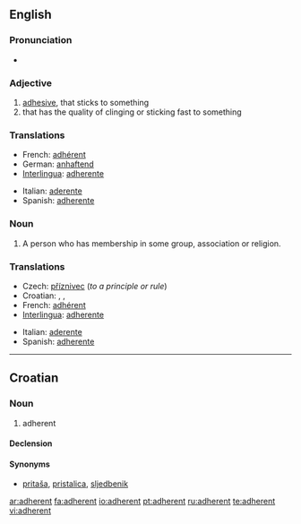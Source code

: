 ==English==

===Pronunciation===
*{{audio|en-us-adherent.ogg|Audio (US)}}

===Adjective===
{{en-adj}}

# [[adhesive]], that sticks to something
# that has the quality of clinging or sticking fast to something

===Translations===
{{rfc-level|Translations at L3+ (AutoFormat would have corrected level of Translations)}}
{{top}}
*French: [[adhérent]]
*German: [[anhaftend]]
*[[Interlingua]]: [[adherente]]
{{mid}}
*Italian: [[aderente]]
*Spanish: [[adherente]]
{{bottom}}

===Noun===
{{en-noun}}

# A person who has membership in some group, association or religion.

===Translations===
{{top}}
* Czech: [[příznivec]] {{m}} (''to a principle or rule'')
*Croatian: {{t-|hr|adherent|m}}, {{t|hr|sljedbenik|m}}, {{t|hr|pristaša|m}}
*French: [[adhérent]]
*[[Interlingua]]: [[adherente]]
{{mid}}
*Italian: [[aderente]]
*Spanish: [[adherente]]
{{bottom}}

----

==Croatian==

===Noun===
{{hr-noun|g=m|adherenti}}

# adherent

====Declension====
{{hr-decl-noun
|adherent|adherenti
|adherenta|adherenata / adherenta
|adherentu|adherentima
|adherent|adherente
|adherente|adherenti
|adherentu|adherentima
|adherentom|adherentima
}}

====Synonyms====
* [[pritaša]], [[pristalica]], [[sljedbenik]]

[[ar:adherent]]
[[fa:adherent]]
[[io:adherent]]
[[pt:adherent]]
[[ru:adherent]]
[[te:adherent]]
[[vi:adherent]]